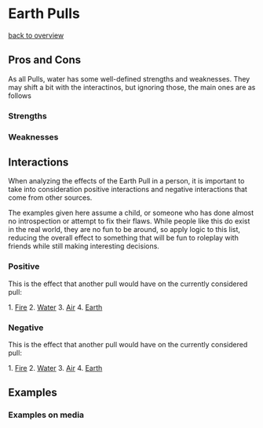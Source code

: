 = Earth Pulls =
[[overview.wiki|back to overview]]

== Pros and Cons ==

As all Pulls, water has some well-defined strengths and weaknesses. They may shift a bit with the interactinos, but ignoring those, the main ones are as follows

=== Strengths ===

=== Weaknesses ===

== Interactions ==

When analyzing the effects of the Earth Pull in a person, it is important to take into consideration positive interactions and negative interactions that come from other sources.

The examples given here assume a child, or someone who has done almost no introspection or attempt to fix their flaws. While people like this do exist in the real world, they are no fun to be around, so apply logic to this list, reducing the overall effect to something that will be fun to roleplay with friends while still making interesting decisions.

=== Positive ===

This is the effect that another pull would have on the currently considered pull:

1. [[fire.wiki|Fire]]
2. [[water.wiki|Water]]
3. [[air.wiki|Air]]
4. [[earth.wiki|Earth]]

=== Negative ===

This is the effect that another pull would have on the currently considered pull:

1. [[fire.wiki|Fire]]
2. [[water.wiki|Water]]
3. [[air.wiki|Air]]
4. [[earth.wiki|Earth]]

== Examples ==

=== Examples on media ===

